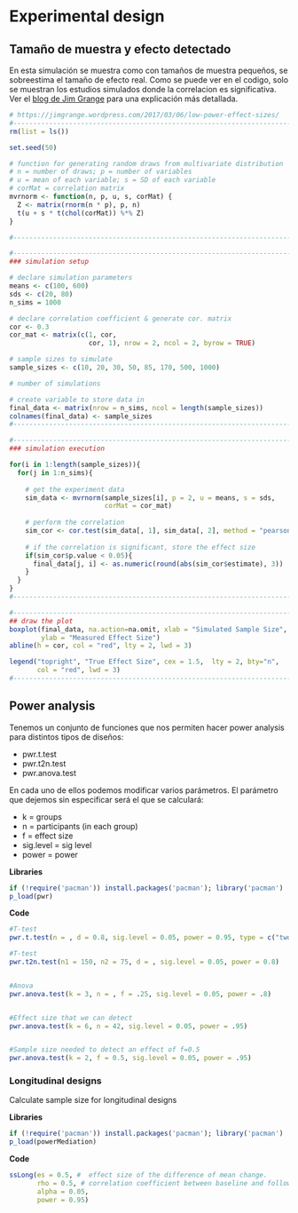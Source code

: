 # Experimental design

## Tamaño de muestra y efecto detectado

En esta simulación se muestra como con tamaños de muestra pequeños, se sobreestima el tamaño de efecto real. Como se puede ver en el codigo, solo se muestran los estudios simulados donde la correlacion es significativa. Ver el [blog de Jim Grange](https://jimgrange.wordpress.com/2017/03/06/low-power-effect-sizes/) para una explicación más detallada.
```r
# https://jimgrange.wordpress.com/2017/03/06/low-power-effect-sizes/
#------------------------------------------------------------------------------
rm(list = ls())

set.seed(50)

# function for generating random draws from multivariate distribution
# n = number of draws; p = number of variables
# u = mean of each variable; s = SD of each variable
# corMat = correlation matrix
mvrnorm <- function(n, p, u, s, corMat) {
  Z <- matrix(rnorm(n * p), p, n)
  t(u + s * t(chol(corMat)) %*% Z)
}

#------------------------------------------------------------------------------

#------------------------------------------------------------------------------
### simulation setup

# declare simulation parameters
means <- c(100, 600)
sds <- c(20, 80)
n_sims = 1000

# declare correlation coefficient & generate cor. matrix
cor <- 0.3
cor_mat <- matrix(c(1, cor, 
                    cor, 1), nrow = 2, ncol = 2, byrow = TRUE)

# sample sizes to simulate
sample_sizes <- c(10, 20, 30, 50, 85, 170, 500, 1000)

# number of simulations

# create variable to store data in
final_data <- matrix(nrow = n_sims, ncol = length(sample_sizes))
colnames(final_data) <- sample_sizes
#------------------------------------------------------------------------------

#------------------------------------------------------------------------------
### simulation execution

for(i in 1:length(sample_sizes)){
  for(j in 1:n_sims){
    
    # get the experiment data
    sim_data <- mvrnorm(sample_sizes[i], p = 2, u = means, s = sds, 
                        corMat = cor_mat)
    
    # perform the correlation
    sim_cor <- cor.test(sim_data[, 1], sim_data[, 2], method = "pearson")
    
    # if the correlation is significant, store the effect size
    if(sim_cor$p.value < 0.05){
      final_data[j, i] <- as.numeric(round(abs(sim_cor$estimate), 3))
    }
  }
}
#------------------------------------------------------------------------------

#------------------------------------------------------------------------------
## draw the plot
boxplot(final_data, na.action=na.omit, xlab = "Simulated Sample Size", 
        ylab = "Measured Effect Size")
abline(h = cor, col = "red", lty = 2, lwd = 3)

legend("topright", "True Effect Size", cex = 1.5,  lty = 2, bty="n", 
       col = "red", lwd = 3)
#------------------------------------------------------------------------------
```



## Power analysis

Tenemos un conjunto de funciones que nos permiten hacer power analysis para distintos tipos de diseños:  

* pwr.t.test  
* pwr.t2n.test  
* pwr.anova.test  

En cada uno de ellos podemos modificar varios parámetros. El parámetro que dejemos sin especificar será el que se calculará:  

* k = groups  
* n = participants (in each group)  
* f = effect size  
* sig.level = sig level  
* power = power  



**Libraries**
```r
if (!require('pacman')) install.packages('pacman'); library('pacman')
p_load(pwr)
```


**Code**
```r

#T-test
pwr.t.test(n = , d = 0.8, sig.level = 0.05, power = 0.95, type = c("two.sample"))

#T-test 
pwr.t2n.test(n1 = 150, n2 = 75, d = , sig.level = 0.05, power = 0.8)


#Anova 
pwr.anova.test(k = 3, n = , f = .25, sig.level = 0.05, power = .8)


#Effect size that we can detect
pwr.anova.test(k = 6, n = 42, sig.level = 0.05, power = .95)


#Sample size needed to detect an effect of f=0.5
pwr.anova.test(k = 2, f = 0.5, sig.level = 0.05, power = .95)

```

### Longitudinal designs

Calculate sample size for longitudinal designs

**Libraries**
```r
if (!require('pacman')) install.packages('pacman'); library('pacman')
p_load(powerMediation)
```


**Code**
```r
ssLong(es = 0.5, #	effect size of the difference of mean change.
       rho = 0.5, # correlation coefficient between baseline and follow-up values within a treatment group.
       alpha = 0.05, 
       power = 0.95)
```


